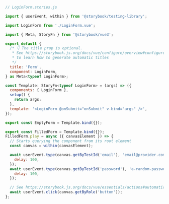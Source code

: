 ```js
// LoginForm.stories.js

import { userEvent, within } from '@storybook/testing-library';

import LoginForm from './LoginForm.vue';

import { Meta, StoryFn } from '@storybook/vue3';

export default {
  /* 👇 The title prop is optional.
   * See https://storybook.js.org/docs/vue/configure/overview#configure-story-loading
   * to learn how to generate automatic titles
   */
  title: 'Form',
  component: LoginForm,
} as Meta<typeof LoginForm>;

const Template: StoryFn<typeof LoginForm> = (args) => ({
  components: { LoginForm },
  setup() {
    return args;
  },
  template: '<LoginForm @onSubmit="onSubmit" v-bind="args" />',
});

export const EmptyForm = Template.bind({});

export const FilledForm = Template.bind({});
FilledForm.play = async ({ canvasElement }) => {
  // Starts querying the component from its root element
  const canvas = within(canvasElement);

  await userEvent.type(canvas.getByTestId('email'), 'email@provider.com', {
    delay: 100,
  });
  await userEvent.type(canvas.getByTestId('password'), 'a-random-password', {
    delay: 100,
  });

  // See https://storybook.js.org/docs/vue/essentials/actions#automatically-matching-args to learn how to setup logging in the Actions panel
  await userEvent.click(canvas.getByRole('button'));
};
```
